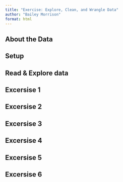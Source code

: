 ```yaml
---
title: "Exercise: Explore, Clean, and Wrangle Data"
author: "Bailey Morrison"
format: html
---
```


## About the Data

## Setup
## Read & Explore data
## Excersise 1

## Excersise 2
## Excersise 3
## Excersise 4
## Excersise 5
## Excersise 6


